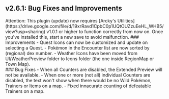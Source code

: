 ## v2.6.1: Bug Fixes and Improvements
<Callout type="attention" blend="light">
  Attention: This plugin (update) now requires [Arcky's Utilities](https://drive.google.com/file/d/19xrRavd1CpbC0p1UQtOUZzuEeHL_WHB5/view?usp=sharing) v1.0.1 or higher to function correctly from now on. Once you've installed this, start a new save to avoid malfunction.
</Callout>
### Improvements
- Quest Icons can now be customized and update on selecting a Quest.
- Pokémon in the Encounter list are now sorted by (regional) dex number.
- Weather Icons have been moved from UI/WeatherPreview folder to Icons folder (the one inside RegionMap or Town Map).
<br/>
### Bug Fixes 
- When all Counters are disabled, the Extended Preview will not be available.
- When one or more (not all) individual Counters are disabled, the text won't show when there would be no Wild Pokémon, Trainers or Items on a map.
- Fixed innacurate counting of defeatable Trainers on a map. 
<br/>